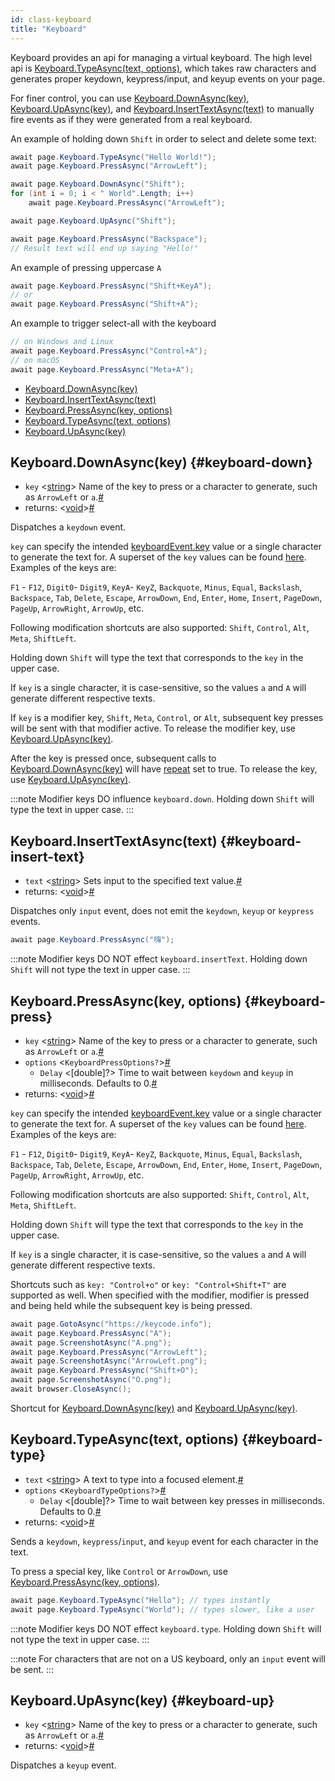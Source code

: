 ```yaml
---
id: class-keyboard
title: "Keyboard"
---
```


Keyboard provides an api for managing a virtual keyboard. The high level api is [Keyboard.TypeAsync(text, options)](./api/class-keyboard.mdx#keyboard-type), which takes raw characters and generates proper keydown, keypress/input, and keyup events on your page.

For finer control, you can use [Keyboard.DownAsync(key)](./api/class-keyboard.mdx#keyboard-down), [Keyboard.UpAsync(key)](./api/class-keyboard.mdx#keyboard-up), and [Keyboard.InsertTextAsync(text)](./api/class-keyboard.mdx#keyboard-insert-text) to manually fire events as if they were generated from a real keyboard.

An example of holding down `Shift` in order to select and delete some text:

```csharp
await page.Keyboard.TypeAsync("Hello World!");
await page.Keyboard.PressAsync("ArrowLeft");

await page.Keyboard.DownAsync("Shift");
for (int i = 0; i < " World".Length; i++)
    await page.Keyboard.PressAsync("ArrowLeft");

await page.Keyboard.UpAsync("Shift");

await page.Keyboard.PressAsync("Backspace");
// Result text will end up saying "Hello!"
```

An example of pressing uppercase `A`

```csharp
await page.Keyboard.PressAsync("Shift+KeyA");
// or 
await page.Keyboard.PressAsync("Shift+A");
```

An example to trigger select-all with the keyboard

```csharp
// on Windows and Linux
await page.Keyboard.PressAsync("Control+A");
// on macOS
await page.Keyboard.PressAsync("Meta+A");
```


- [Keyboard.DownAsync(key)](./api/class-keyboard.mdx#keyboard-down)
- [Keyboard.InsertTextAsync(text)](./api/class-keyboard.mdx#keyboard-insert-text)
- [Keyboard.PressAsync(key, options)](./api/class-keyboard.mdx#keyboard-press)
- [Keyboard.TypeAsync(text, options)](./api/class-keyboard.mdx#keyboard-type)
- [Keyboard.UpAsync(key)](./api/class-keyboard.mdx#keyboard-up)

## Keyboard.DownAsync(key) {#keyboard-down}
- `key`<a aria-hidden="true" tabindex="-1" class="list-anchor-link" id="keyboard-down-param-key"/> &#60;[string]&#62; Name of the key to press or a character to generate, such as `ArrowLeft` or `a`.<a href="#keyboard-down-param-key" class="list-anchor">#</a>
- returns:<a aria-hidden="true" tabindex="-1" class="list-anchor-link" id="keyboard-down-return"/> &#60;[void]&#62;<a href="#keyboard-down-return" class="list-anchor">#</a>

Dispatches a `keydown` event.

`key` can specify the intended [keyboardEvent.key](https://developer.mozilla.org/en-US/docs/Web/API/KeyboardEvent/key) value or a single character to generate the text for. A superset of the `key` values can be found [here](https://developer.mozilla.org/en-US/docs/Web/API/KeyboardEvent/key/Key_Values). Examples of the keys are:

`F1` - `F12`, `Digit0`- `Digit9`, `KeyA`- `KeyZ`, `Backquote`, `Minus`, `Equal`, `Backslash`, `Backspace`, `Tab`, `Delete`, `Escape`, `ArrowDown`, `End`, `Enter`, `Home`, `Insert`, `PageDown`, `PageUp`, `ArrowRight`, `ArrowUp`, etc.

Following modification shortcuts are also supported: `Shift`, `Control`, `Alt`, `Meta`, `ShiftLeft`.

Holding down `Shift` will type the text that corresponds to the `key` in the upper case.

If `key` is a single character, it is case-sensitive, so the values `a` and `A` will generate different respective texts.

If `key` is a modifier key, `Shift`, `Meta`, `Control`, or `Alt`, subsequent key presses will be sent with that modifier active. To release the modifier key, use [Keyboard.UpAsync(key)](./api/class-keyboard.mdx#keyboard-up).

After the key is pressed once, subsequent calls to [Keyboard.DownAsync(key)](./api/class-keyboard.mdx#keyboard-down) will have [repeat](https://developer.mozilla.org/en-US/docs/Web/API/KeyboardEvent/repeat) set to true. To release the key, use [Keyboard.UpAsync(key)](./api/class-keyboard.mdx#keyboard-up).

:::note
Modifier keys DO influence `keyboard.down`. Holding down `Shift` will type the text in upper case.
:::

## Keyboard.InsertTextAsync(text) {#keyboard-insert-text}
- `text`<a aria-hidden="true" tabindex="-1" class="list-anchor-link" id="keyboard-insert-text-param-text"/> &#60;[string]&#62; Sets input to the specified text value.<a href="#keyboard-insert-text-param-text" class="list-anchor">#</a>
- returns:<a aria-hidden="true" tabindex="-1" class="list-anchor-link" id="keyboard-insert-text-return"/> &#60;[void]&#62;<a href="#keyboard-insert-text-return" class="list-anchor">#</a>

Dispatches only `input` event, does not emit the `keydown`, `keyup` or `keypress` events.

```csharp
await page.Keyboard.PressAsync("嗨");
```

:::note
Modifier keys DO NOT effect `keyboard.insertText`. Holding down `Shift` will not type the text in upper case.
:::

## Keyboard.PressAsync(key, options) {#keyboard-press}
- `key`<a aria-hidden="true" tabindex="-1" class="list-anchor-link" id="keyboard-press-param-key"/> &#60;[string]&#62; Name of the key to press or a character to generate, such as `ArrowLeft` or `a`.<a href="#keyboard-press-param-key" class="list-anchor">#</a>
- `options`<a aria-hidden="true" tabindex="-1" class="list-anchor-link" id="keyboard-press-param-options"/> &#60;`KeyboardPressOptions?`&#62;<a href="#keyboard-press-param-options" class="list-anchor">#</a>
  - `Delay`<a aria-hidden="true" tabindex="-1" class="list-anchor-link" id="keyboard-press-option-delay"/> &#60;[double]?&#62; Time to wait between `keydown` and `keyup` in milliseconds. Defaults to 0.<a href="#keyboard-press-option-delay" class="list-anchor">#</a>
- returns:<a aria-hidden="true" tabindex="-1" class="list-anchor-link" id="keyboard-press-return"/> &#60;[void]&#62;<a href="#keyboard-press-return" class="list-anchor">#</a>

`key` can specify the intended [keyboardEvent.key](https://developer.mozilla.org/en-US/docs/Web/API/KeyboardEvent/key) value or a single character to generate the text for. A superset of the `key` values can be found [here](https://developer.mozilla.org/en-US/docs/Web/API/KeyboardEvent/key/Key_Values). Examples of the keys are:

`F1` - `F12`, `Digit0`- `Digit9`, `KeyA`- `KeyZ`, `Backquote`, `Minus`, `Equal`, `Backslash`, `Backspace`, `Tab`, `Delete`, `Escape`, `ArrowDown`, `End`, `Enter`, `Home`, `Insert`, `PageDown`, `PageUp`, `ArrowRight`, `ArrowUp`, etc.

Following modification shortcuts are also supported: `Shift`, `Control`, `Alt`, `Meta`, `ShiftLeft`.

Holding down `Shift` will type the text that corresponds to the `key` in the upper case.

If `key` is a single character, it is case-sensitive, so the values `a` and `A` will generate different respective texts.

Shortcuts such as `key: "Control+o"` or `key: "Control+Shift+T"` are supported as well. When specified with the modifier, modifier is pressed and being held while the subsequent key is being pressed.

```csharp
await page.GotoAsync("https://keycode.info");
await page.Keyboard.PressAsync("A");
await page.ScreenshotAsync("A.png");
await page.Keyboard.PressAsync("ArrowLeft");
await page.ScreenshotAsync("ArrowLeft.png");
await page.Keyboard.PressAsync("Shift+O");
await page.ScreenshotAsync("O.png");
await browser.CloseAsync();
```

Shortcut for [Keyboard.DownAsync(key)](./api/class-keyboard.mdx#keyboard-down) and [Keyboard.UpAsync(key)](./api/class-keyboard.mdx#keyboard-up).

## Keyboard.TypeAsync(text, options) {#keyboard-type}
- `text`<a aria-hidden="true" tabindex="-1" class="list-anchor-link" id="keyboard-type-param-text"/> &#60;[string]&#62; A text to type into a focused element.<a href="#keyboard-type-param-text" class="list-anchor">#</a>
- `options`<a aria-hidden="true" tabindex="-1" class="list-anchor-link" id="keyboard-type-param-options"/> &#60;`KeyboardTypeOptions?`&#62;<a href="#keyboard-type-param-options" class="list-anchor">#</a>
  - `Delay`<a aria-hidden="true" tabindex="-1" class="list-anchor-link" id="keyboard-type-option-delay"/> &#60;[double]?&#62; Time to wait between key presses in milliseconds. Defaults to 0.<a href="#keyboard-type-option-delay" class="list-anchor">#</a>
- returns:<a aria-hidden="true" tabindex="-1" class="list-anchor-link" id="keyboard-type-return"/> &#60;[void]&#62;<a href="#keyboard-type-return" class="list-anchor">#</a>

Sends a `keydown`, `keypress`/`input`, and `keyup` event for each character in the text.

To press a special key, like `Control` or `ArrowDown`, use [Keyboard.PressAsync(key, options)](./api/class-keyboard.mdx#keyboard-press).

```csharp
await page.Keyboard.TypeAsync("Hello"); // types instantly
await page.Keyboard.TypeAsync("World"); // types slower, like a user
```

:::note
Modifier keys DO NOT effect `keyboard.type`. Holding down `Shift` will not type the text in upper case.
:::

:::note
For characters that are not on a US keyboard, only an `input` event will be sent.
:::

## Keyboard.UpAsync(key) {#keyboard-up}
- `key`<a aria-hidden="true" tabindex="-1" class="list-anchor-link" id="keyboard-up-param-key"/> &#60;[string]&#62; Name of the key to press or a character to generate, such as `ArrowLeft` or `a`.<a href="#keyboard-up-param-key" class="list-anchor">#</a>
- returns:<a aria-hidden="true" tabindex="-1" class="list-anchor-link" id="keyboard-up-return"/> &#60;[void]&#62;<a href="#keyboard-up-return" class="list-anchor">#</a>

Dispatches a `keyup` event.

[Accessibility]: ./api/class-accessibility.mdx "Accessibility"
[Browser]: ./api/class-browser.mdx "Browser"
[BrowserContext]: ./api/class-browsercontext.mdx "BrowserContext"
[BrowserType]: ./api/class-browsertype.mdx "BrowserType"
[ConsoleMessage]: ./api/class-consolemessage.mdx "ConsoleMessage"
[Dialog]: ./api/class-dialog.mdx "Dialog"
[Download]: ./api/class-download.mdx "Download"
[ElementHandle]: ./api/class-elementhandle.mdx "ElementHandle"
[FileChooser]: ./api/class-filechooser.mdx "FileChooser"
[Frame]: ./api/class-frame.mdx "Frame"
[JSHandle]: ./api/class-jshandle.mdx "JSHandle"
[Keyboard]: ./api/class-keyboard.mdx "Keyboard"
[Mouse]: ./api/class-mouse.mdx "Mouse"
[Page]: ./api/class-page.mdx "Page"
[Playwright]: ./api/class-playwright.mdx "Playwright"
[Request]: ./api/class-request.mdx "Request"
[Response]: ./api/class-response.mdx "Response"
[Route]: ./api/class-route.mdx "Route"
[Selectors]: ./api/class-selectors.mdx "Selectors"
[TimeoutError]: ./api/class-timeouterror.mdx "TimeoutError"
[Touchscreen]: ./api/class-touchscreen.mdx "Touchscreen"
[Tracing]: ./api/class-tracing.mdx "Tracing"
[Video]: ./api/class-video.mdx "Video"
[WebSocket]: ./api/class-websocket.mdx "WebSocket"
[WebSocketFrame]: ./api/class-websocketframe.mdx "WebSocketFrame"
[Worker]: ./api/class-worker.mdx "Worker"
[Element]: https://developer.mozilla.org/en-US/docs/Web/API/element "Element"
[EvaluationArgument]: ./core-concepts.mdx#evaluation-argument "EvaluationArgument"
[Promise]: https://developer.mozilla.org/en-US/docs/Web/JavaScript/Reference/Global_Objects/Promise "Promise"
[iterator]: https://developer.mozilla.org/en-US/docs/Web/JavaScript/Reference/Iteration_protocols "Iterator"
[origin]: https://developer.mozilla.org/en-US/docs/Glossary/Origin "Origin"
[selector]: https://developer.mozilla.org/en-US/docs/Web/CSS/CSS_Selectors "selector"
[Serializable]: https://developer.mozilla.org/en-US/docs/Web/JavaScript/Reference/Global_Objects/JSON/stringify#Description "Serializable"
[UIEvent.detail]: https://developer.mozilla.org/en-US/docs/Web/API/UIEvent/detail "UIEvent.detail"
[UnixTime]: https://en.wikipedia.org/wiki/Unix_time "Unix Time"
[xpath]: https://developer.mozilla.org/en-US/docs/Web/XPath "xpath"

[Array]: https://developer.mozilla.org/en-US/docs/Web/JavaScript/Reference/Global_Objects/Array "Array"
[boolean]: https://developer.mozilla.org/en-US/docs/Web/JavaScript/Data_structures#Boolean_type "Boolean"
[Buffer]: https://nodejs.org/api/buffer.html#buffer_class_buffer "Buffer"
[ChildProcess]: https://nodejs.org/api/child_process.html "ChildProcess"
[Error]: https://nodejs.org/api/errors.html#errors_class_error "Error"
[EventEmitter]: https://nodejs.org/api/events.html#events_class_eventemitter "EventEmitter"
[function]: https://developer.mozilla.org/en-US/docs/Web/JavaScript/Reference/Global_Objects/Function "Function"
[Map]: https://developer.mozilla.org/en-US/docs/Web/JavaScript/Reference/Global_Objects/Map "Map"
[null]: https://developer.mozilla.org/en-US/docs/Web/JavaScript/Reference/Global_Objects/null "null"
[number]: https://developer.mozilla.org/en-US/docs/Web/JavaScript/Data_structures#Number_type "Number"
[Object]: https://developer.mozilla.org/en-US/docs/Web/JavaScript/Reference/Global_Objects/Object "Object"
[Promise]: https://developer.mozilla.org/en-US/docs/Web/JavaScript/Reference/Global_Objects/Promise "Promise"
[Readable]: https://nodejs.org/api/stream.html#stream_class_stream_readable "Readable"
[RegExp]: https://developer.mozilla.org/en-US/docs/Web/JavaScript/Reference/Global_Objects/RegExp "RegExp"
[void]: https://developer.mozilla.org/en-US/docs/Web/JavaScript/Reference/Global_Objects/undefined "void"
[string]: https://developer.mozilla.org/en-US/docs/Web/JavaScript/Data_structures#String_type "string"
[URL]: https://nodejs.org/api/url.html "URL"

[Action]: https://docs.microsoft.com/en-us/dotnet/api/system.action-1?view=net-5.0 "Action"
[Func]: https://docs.microsoft.com/en-us/dotnet/api/system.func-2?view=net-5.0 "Func"
[IEnumerable]: https://docs.microsoft.com/en-us/dotnet/api/system.collections.ienumerable?view=net-5.0 "IEnumerable"
[TResult]: https://docs.microsoft.com/en-us/dotnet/api/system.threading.tasks.task-1?view=net-5.0 "TResult"

[all available image tags]: https://mcr.microsoft.com/v2/playwright/tags/list "all available image tags"
[Docker Hub]: https://hub.docker.com/_/microsoft-playwright "Docker Hub"
[Dockerfile.focal]: https://github.com/microsoft/playwright/blob/master/utils/docker/Dockerfile.focal "Dockerfile.focal"